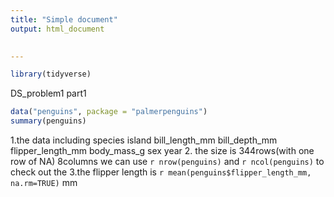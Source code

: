 ```yaml
---
title: "Simple document"
output: html_document

    
---
```

```r
library(tidyverse)
```

DS_problem1 part1

```r
data("penguins", package = "palmerpenguins")
summary(penguins)
```
1.the data including species island bill_length_mm bill_depth_mm flipper_length_mm body_mass_g sex year 
2. the size is 344rows(with one row of NA) 8columns
we can use `r nrow(penguins)` and `r ncol(penguins)` to check out the 
3.the flipper length is `r mean(penguins$flipper_length_mm, na.rm=TRUE)` mm





